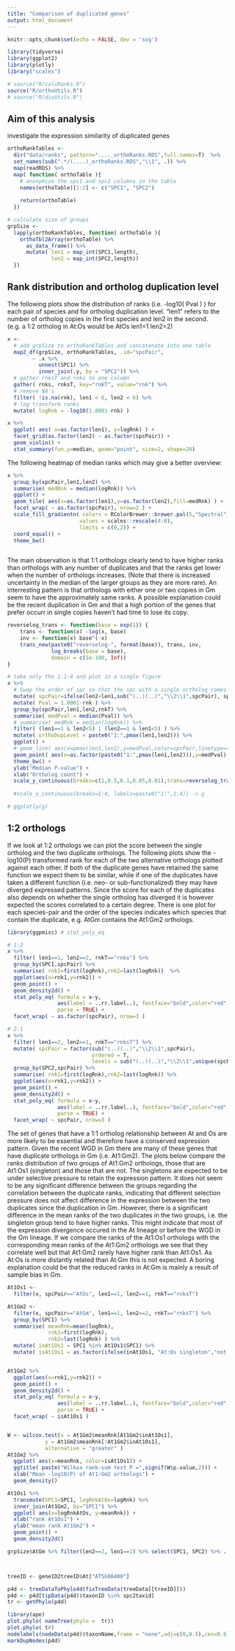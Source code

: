 ```yaml
---
title: "Comparison of duplicated genes"
output: html_document
---
```


```r
knitr::opts_chunk$set(echo = FALSE, dev = 'svg')
```

```r
library(tidyverse)
library(ggplot2)
library(plotly)
library("scales")

# source("R/calcRanks.R")
source("R/orthoUtils.R")
# source("R/divUtils.R")

```

## Aim of this analysis

investigate the expression similarity of duplicated genes

```r

orthoRankTables <-
  dir("data/ranks", pattern="...._orthoRanks.RDS",full.names=T)  %>%
  set_names(sub(".*/(....)_orthoRanks.RDS","\\1", .)) %>% 
  map(readRDS) %>% 
  map( function( orthoTable ){
    # anonymize the spc1 and spc2 columns in the table
    names(orthoTable)[1:2] <- c("SPC1", "SPC2")
    
    return(orthoTable)
  })

# calculate size of groups
grpSize <-
  lapply(orthoRankTables, function( orthoTable ){
    orthoTbl2Array(orthoTable) %>%
      as_data_frame() %>% 
      mutate( len1 = map_int(SPC1,length),
              len2 = map_int(SPC2,length))
  })


```

## Rank distribution and ortholog duplication level

The following plots show the distribution of ranks (i.e. -log10( Pval ) ) for each pair of species and for ortholog duplication level. "len1" refers to the number of ortholog copies in the first species and len2 in the second. (e.g. a 1:2 ortholog in At:Os would be AtOs len1=1 len2=2)


```r
x <- 
  # add grpSize to orthoRankTables and concatenate into one table
  map2_df(grpSize, orthoRankTables, .id="spcPair",
        ~ .x %>% 
          unnest(SPC1) %>% 
          inner_join(.y, by = "SPC1")) %>% 
  # gather rnksT and rnks to one column
  gather( rnks, rnksT, key="rnkT", value="rnk") %>% 
  # remove NA's
  filter( !is.na(rnk), len1 < 6, len2 < 6) %>% 
  # log transform ranks
  mutate( logRnk = -log10(1.0001-rnk) ) 

x %>%  
  ggplot( aes( x=as.factor(len1), y=logRnk) ) +
  facet_grid(as.factor(len2) ~ as.factor(spcPair)) +
  geom_violin() +
  stat_summary(fun.y=median, geom="point", size=2, shape=20)

```
The following heatmap of median ranks which may give a better overview:

```r
x %>% 
  group_by(spcPair,len1,len2) %>% 
  summarise( medRnk = median(logRnk)) %>% 
  ggplot() +
  geom_tile( aes(x=as.factor(len1),y=as.factor(len2),fill=medRnk) ) +
  facet_wrap( ~ as.factor(spcPair), nrow=2 ) +
  scale_fill_gradientn( colors = RColorBrewer::brewer.pal(5,"Spectral"),
                       values = scales::rescale(4:0),
                       limits = c(0,2)) +
  coord_equal() +
  theme_bw()
  

```

The main observation is that 1:1 orthologs clearly tend to have higher ranks than orthologs with any number of duplicates and that the ranks get lower when the number of orthologs increases. (Note that there is increased uncertainty in the median of the larger groups as they are more rare). An interresting pattern is that orthologs with either one or two copies in Gm seem to have the approximately same ranks. A possible explanation could be the recent duplication in Gm and that a high portion of the genes that prefer occurr in single copies haven't had time to lose its copy.

```r
reverselog_trans <- function(base = exp(1)) {
    trans <- function(x) -log(x, base)
    inv <- function(x) base^(-x)
    trans_new(paste0("reverselog-", format(base)), trans, inv, 
              log_breaks(base = base), 
              domain = c(1e-100, Inf))
}

# take only the 1:1-4 and plot in a single figure
x %>% 
  # Swap the order of spc so that the spc with a single ortholog comes first (e.g. AtOs 1:2 = At1:Os2, OsAt 1:2 = Os1:At2)
  mutate( spcPair=ifelse(len2<len1,sub("(..)(..)","\\2\\1",spcPair), spcPair) ) %>%
  mutate( Pval = 1.0001-rnk ) %>% 
  group_by(spcPair,len1,len2,rnkT) %>% 
  summarise( medPval = median(Pval)) %>% 
  # summarise( medRnk = median(logRnk)) %>% 
  filter( (len1==1 & len2<5) | (len2==1 & len1<5) ) %>%
  mutate( orthoDupLevel = paste0("1:",pmax(len1,len2))) %>%
  ggplot() +
  # geom_line( aes(x=pmax(len1,len2),y=medPval,color=spcPair,linetype=rnkT) ) +
  geom_point( aes(x=as.factor(paste0("1:",pmax(len1,len2))),y=medPval) ) +
  theme_bw() +
  ylab("Median P-value") +
  xlab("Ortholog count") +
  scale_y_continuous(breaks=c(1,0.5,0.1,0.05,0.01),trans=reverselog_trans(10)) 
  
  #scale_x_continuous(breaks=1:4, labels=paste0("1:",1:4)) -> g

# ggplotly(g)

```

## 1:2 orthologs

If we look at 1:2 orthologs we can plot the score between the single ortholog and the two duplicate orthologs. The following plots show the -log10(P) transformed rank for each of the two alternative orthologs plotted against each other. If both of the duplicate genes have retained the same function we expect them to be similar, while if one of the duplicates have taken a different function (i.e. neo- or sub-functionalized) they may have diverged expressed patterns. Since the score for each of the duplicates also depends on whether the single ortholog has diverged it is however expected the scores correlated to a certain degree. There is one plot for each species-pair and the order of the species indicates which species that contain the duplicate, e.g. AtGm contains the At1:Gm2 orthologs.

```r
library(ggpmisc) # stat_poly_eq

# 1:2
x %>%
  filter( len1==1, len2==2, rnkT=="rnks") %>% 
  group_by(SPC1,spcPair) %>%
  summarise( rnk1=first(logRnk),rnk2=last(logRnk))  %>%
  ggplot(aes(x=rnk1,y=rnk2)) +
  geom_point() +
  geom_density2d() +
  stat_poly_eq( formula = x~y,
                aes(label = ..rr.label..), fontface="bold",color="red",
                parse = TRUE) +
  facet_wrap( ~ as.factor(spcPair), nrow=3 )

# 2:1
x %>%
  filter( len1==2, len2==1, rnkT=="rnksT") %>% 
  mutate( spcPair = factor(sub("(..)(..)","\\2\\1",spcPair),
                           ordered = T,
                           levels = sub("(..)(..)","\\2\\1",unique(spcPair)))) %>% 
  group_by(SPC2,spcPair) %>%
  summarise( rnk1=first(logRnk),rnk2=last(logRnk)) %>% 
  ggplot(aes(x=rnk1,y=rnk2)) +
  geom_point() +
  geom_density2d() +
  stat_poly_eq( formula = x~y,
                aes(label = ..rr.label..), fontface="bold",color="red",
                parse = TRUE) + 
  facet_wrap( ~ spcPair, nrow=3 )


```

The set of genes that have a 1:1 ortholog relationship between At and Os are more likely to be essential and therefore have a conserved expression pattern. Given the recent WGD in Gm there are many of these genes that have duplicate orthologs in Gm (i.e. At1:Gm2). The plots below compare the ranks distribution of two groups of At1:Gm2 orthologs, those that are At1:Os1 (singleton) and those that are not. The singletons are expected to be under selective pressure to retain the expression pattern. It does not seem to be any significant difference between the groups regarding the correlation between the duplicate ranks, indicating that different selection pressure does not affect difference in the expression between the two duplicates since the duplication in Gm. However, there is a significant difference in the mean ranks of the two duplicates in the two groups, i.e. the singleton group tend to have higher ranks. This might indicate that most of the expression divergence occured in the At lineage or before the WGD in the Gm lineage. If we compare the ranks of the At1:Os1 orthologs with the corresponding mean ranks of the At1:Gm2 orthologs we see that they correlate well but that At1:Gm2 rarely have higher rank than At1:Os1. As At:Os is more distantly related than At:Gm this is not expected. A boring explanation could be that the reduced ranks in At:Gm is mainly a result of sample bias in Gm.

```r
At1Os1 <-
  filter(x, spcPair=="AtOs", len1==1, len2==1, rnkT=="rnksT")

At1Gm2 <-
  filter(x, spcPair=="AtGm", len1==1, len2==2, rnkT=="rnksT") %>% 
  group_by(SPC1) %>%
  summarise( meanRnk=mean(logRnk), 
             rnk1=first(logRnk),
             rnk2=last(logRnk) ) %>% 
  mutate( inAt1Os1 = SPC1 %in% At1Os1$SPC1) %>% 
  mutate( isAt1Os1 = as.factor(ifelse(inAt1Os1, "At:Os singleton","not At:Os singleton")) )


At1Gm2 %>% 
  ggplot(aes(x=rnk1,y=rnk2)) +
  geom_point() +
  geom_density2d() +
  stat_poly_eq( formula = x~y,
                aes(label = ..rr.label..), fontface="bold",color="red",
                parse = TRUE) +
  facet_wrap( ~ isAt1Os1 )



```

```r

W <- wilcox.test(x = At1Gm2$meanRnk[At1Gm2$inAt1Os1],
            y = At1Gm2$meanRnk[!At1Gm2$inAt1Os1],
            alternative = "greater" )
At1Gm2 %>% 
  ggplot( aes(x=meanRnk, color=isAt1Os1)) + 
  ggtitle( paste("Wilkox rank-sum test P =",signif(W$p.value,2))) +
  xlab("Mean -log10(P) of At1:Gm2 orthologs") +
  geom_density()
```


```r
At1Os1 %>% 
  transmute(SPC1=SPC1, logRnkAtOs=logRnk) %>% 
  inner_join(At1Gm2, by="SPC1") %>% 
  ggplot( aes(x=logRnkAtOs, y=meanRnk)) +
  xlab("rank At1Os1") +
  ylab("mean rank At1Gm2") +
  geom_point() +
  geom_density2d()
```



```r

grpSize$AtGm %>% filter(len2==2, len1==1) %>% select(SPC1, SPC2) %>% .[1,] %>% as.list()



treeID <- geneID2treeID$At["AT5G08400"]

p4d <- treeDataToPhylo4d(fixTreeData(treeData[[treeID]]))
p4d <- p4d[tipData(p4d)$taxonID %in% spc2taxid]
tr <- getPhylo(p4d)

library(ape)
plot.phylo( nameTree(phylo =  tr))
plot.phylo( tr)
nodelabels(nodeData(p4d)$taxonName,frame = "none",adj=c(0,0.5),cex=0.6)
markDupNodes(p4d)


```




